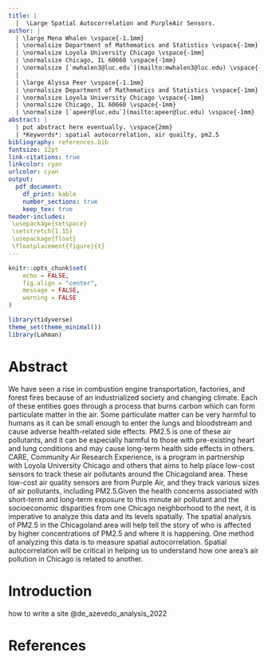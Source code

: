 ```yaml
---
title: |
  |  \Large Spatial Autocorrelation and PurpleAir Sensors. 
author: | 
  | \large Mena Whalen \vspace{-1.1mm}
  | \normalsize Department of Mathematics and Statistics \vspace{-1mm}
  | \normalsize Loyola University Chicago \vspace{-1mm}
  | \normalsize Chicago, IL 60660 \vspace{-1mm}
  | \normalsize [`mwhalen3@luc.edu`](mailto:mwhalen3@luc.edu) \vspace{-1mm}
  |
  | \large Alyssa Peer \vspace{-1.1mm}
  | \normalsize Department of Mathematics and Statistics \vspace{-1mm}
  | \normalsize Loyola University Chicago \vspace{-1mm}
  | \normalsize Chicago, IL 60660 \vspace{-1mm}
  | \normalsize [`apeer@luc.edu`](mailto:apeer@luc.edu) \vspace{-1mm}
abstract: |
  | put abstract here eventually. \vspace{2mm}
  | *Keywords*: spatial autocorrelation, air quailty, pm2.5
bibliography: references.bib
fontsize: 12pt
link-citations: true
linkcolor: cyan
urlcolor: cyan
output:
  pdf_document:
    df_print: kable
    number_sections: true
    keep_tex: true
header-includes:
 \usepackage{setspace}
 \setstretch{1.15}
 \usepackage{float}
 \floatplacement{figure}{t}
---
```


```r
knitr::opts_chunk$set(
	echo = FALSE,
	fig.align = "center",
	message = FALSE,
	warning = FALSE
)

```

```r
library(tidyverse)
theme_set(theme_minimal())
library(Lahman)
```

\newpage

# Abstract {#sec:abs}
  We have seen a rise in combustion engine transportation, factories, and forest fires because of an industrialized society and changing climate. Each of these entities goes through a process that burns carbon which can form particulate matter in the air. Some particulate matter can be very harmful to humans as it can be small enough to enter the lungs and bloodstream and cause adverse health-related side effects. PM2.5 is one of these air pollutants, and it can be especially harmful to those with pre-existing heart and lung conditions and may cause long-term health side effects in others. CARE, Community Air Research Experience, is a program in partnership with Loyola University Chicago and others that aims to help place low-cost sensors to track these air pollutants around the Chicagoland area. These low-cost air quality sensors are from Purple Air, and they track various sizes of air pollutants, including PM2.5.Given the health concerns associated with short-term and long-term exposure to this minute air pollutant and the socioeconomic disparities from one Chicago neighborhood to the next, it is imperative to analyze this data and its levels spatially. The spatial analysis of PM2.5 in the Chicagoland area will help tell the story of who is affected by higher concentrations of PM2.5 and where it is happening. One method of analyzing this data is to measure spatial autocorrelation. Spatial autocorrelation will be critical in helping us to understand how one area’s air pollution in Chicago is related to another.




# Introduction {#sec:intro}

how to write a site @de_azevedo_analysis_2022


# References
